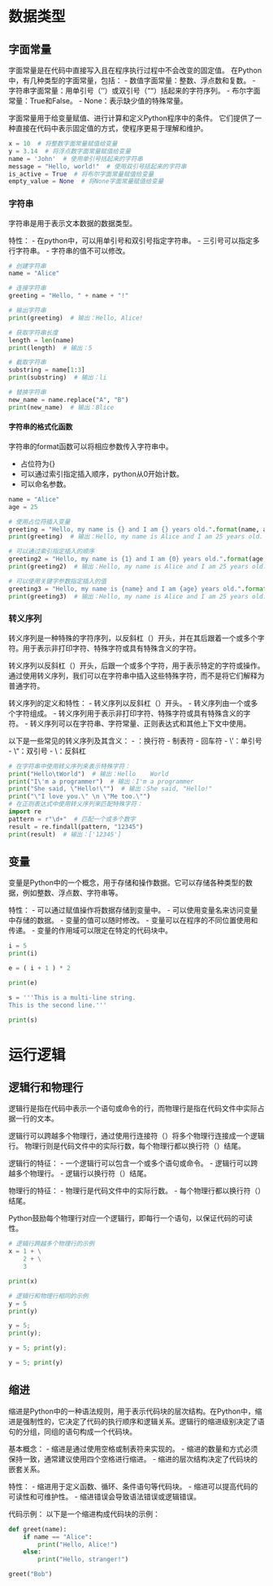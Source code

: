 
# 数据类型

## 字面常量

字面常量是在代码中直接写入且在程序执行过程中不会改变的固定值。
在Python中，有几种类型的字面常量，包括：
- 数值字面常量：整数、浮点数和复数。
- 字符串字面常量：用单引号（''）或双引号（""）括起来的字符序列。
- 布尔字面常量：True和False。
- None：表示缺少值的特殊常量。

 字面常量用于给变量赋值、进行计算和定义Python程序中的条件。
 它们提供了一种直接在代码中表示固定值的方式，使程序更易于理解和维护。

```{python}
x = 10  # 将整数字面常量赋值给变量
y = 3.14  # 将浮点数字面常量赋值给变量
name = 'John'  # 使用单引号括起来的字符串
message = "Hello, world!"  # 使用双引号括起来的字符串
is_active = True  # 将布尔字面常量赋值给变量
empty_value = None  # 将None字面常量赋值给变量
```

### 字符串
字符串是用于表示文本数据的数据类型。

特性：
- 在python中，可以用单引号和双引号指定字符串。
- 三引号可以指定多行字符串。
- 字符串的值不可以修改。

```{python}
# 创建字符串
name = "Alice"

# 连接字符串
greeting = "Hello, " + name + "!"

# 输出字符串
print(greeting)  # 输出：Hello, Alice!

# 获取字符串长度
length = len(name)
print(length)  # 输出：5

# 截取字符串
substring = name[1:3]
print(substring)  # 输出：li

# 替换字符串
new_name = name.replace("A", "B")
print(new_name)  # 输出：Blice
```

#### 字符串的格式化函数

字符串的format函数可以将相应参数传入字符串中。

- 占位符为{}
- 可以通过索引指定插入顺序，python从0开始计数。
- 可以命名参数。

```{python}
name = "Alice"
age = 25

# 使用占位符插入变量
greeting = "Hello, my name is {} and I am {} years old.".format(name, age)
print(greeting)  # 输出：Hello, my name is Alice and I am 25 years old.

# 可以通过索引指定插入的顺序
greeting2 = "Hello, my name is {1} and I am {0} years old.".format(age, name)
print(greeting2)  # 输出：Hello, my name is Alice and I am 25 years old.

# 可以使用关键字参数指定插入的值
greeting3 = "Hello, my name is {name} and I am {age} years old.".format(name="Alice", age=25)
print(greeting3)  # 输出：Hello, my name is Alice and I am 25 years old.
```


### 转义序列

转义序列是一种特殊的字符序列，以反斜杠（\）开头，并在其后跟着一个或多个字符。用于表示非打印字符、特殊字符或具有特殊含义的字符。

转义序列以反斜杠（\）开头，后跟一个或多个字符，用于表示特定的字符或操作。通过使用转义序列，我们可以在字符串中插入这些特殊字符，而不是将它们解释为普通字符。

转义序列的定义和特性：
- 转义序列以反斜杠（\）开头。
- 转义序列由一个或多个字符组成。
- 转义序列用于表示非打印字符、特殊字符或具有特殊含义的字符。
- 转义序列可以在字符串、字符常量、正则表达式和其他上下文中使用。

以下是一些常见的转义序列及其含义：
- \n：换行符
- \t：制表符
- \r：回车符
- \\'：单引号
- \\"：双引号
- \\：反斜杠

```{python}
# 在字符串中使用转义序列来表示特殊字符：
print("Hello\tWorld")  # 输出：Hello    World
print("I\'m a programmer")  # 输出：I'm a programmer
print("She said, \"Hello!\"")  # 输出：She said, "Hello!"
print("\"I love you.\" \n \"Me too.\"")
# 在正则表达式中使用转义序列来匹配特殊字符：
import re
pattern = r"\d+"  # 匹配一个或多个数字
result = re.findall(pattern, "12345")
print(result)  # 输出：['12345']
```


## 变量

变量是Python中的一个概念，用于存储和操作数据。它可以存储各种类型的数据，例如整数、浮点数、字符串等。

特性：
- 可以通过赋值操作将数据存储到变量中。
- 可以使用变量名来访问变量中存储的数据。
- 变量的值可以随时修改。
- 变量可以在程序的不同位置使用和传递。
- 变量的作用域可以限定在特定的代码块中。

```{python}
i = 5
print(i)

e = ( i + 1 ) * 2

print(e)

s = '''This is a multi-line string.
This is the second line.'''

print(s)
```

# 运行逻辑

## 逻辑行和物理行

逻辑行是指在代码中表示一个语句或命令的行，而物理行是指在代码文件中实际占据一行的文本。

逻辑行可以跨越多个物理行，通过使用行连接符（\）将多个物理行连接成一个逻辑行。
物理行则是代码文件中的实际行数，每个物理行都以换行符（\n）结尾。

逻辑行的特征：
- 一个逻辑行可以包含一个或多个语句或命令。
- 逻辑行可以跨越多个物理行。
- 逻辑行以换行符（\n）结尾。

物理行的特征：
- 物理行是代码文件中的实际行数。
- 每个物理行都以换行符（\n）结尾。

Python鼓励每个物理行对应一个逻辑行，即每行一个语句，以保证代码的可读性。

```{python}
# 逻辑行跨越多个物理行的示例
x = 1 + \
    2 + \
    3

print(x)

# 逻辑行和物理行相同的示例
y = 5
print(y)

y = 5;
print(y);

y = 5; print(y);

y = 5; print(y)

```

## 缩进

缩进是Python中的一种语法规则，用于表示代码块的层次结构。在Python中，缩进是强制性的，它决定了代码的执行顺序和逻辑关系。逻辑行的缩进级别决定了语句的分组，同组的语句构成一个代码块。

基本概念：
- 缩进是通过使用空格或制表符来实现的。
- 缩进的数量和方式必须保持一致，通常建议使用四个空格进行缩进。
- 缩进的层次结构决定了代码块的嵌套关系。

特性：
- 缩进用于定义函数、循环、条件语句等代码块。
- 缩进可以提高代码的可读性和可维护性。
- 缩进错误会导致语法错误或逻辑错误。

代码示例：
以下是一个缩进构成代码块的示例：

```{python}
def greet(name):
    if name == "Alice":
        print("Hello, Alice!")
    else:
        print("Hello, stranger!")

greet("Bob")
```

